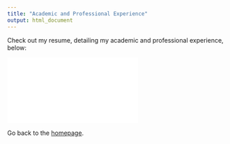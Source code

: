 ```yaml
---
title: "Academic and Professional Experience"
output: html_document
---
```


Check out my resume, detailing my academic and professional experience, below:

![](attachments/resume.pdf)

Go back to the [homepage](index.html).